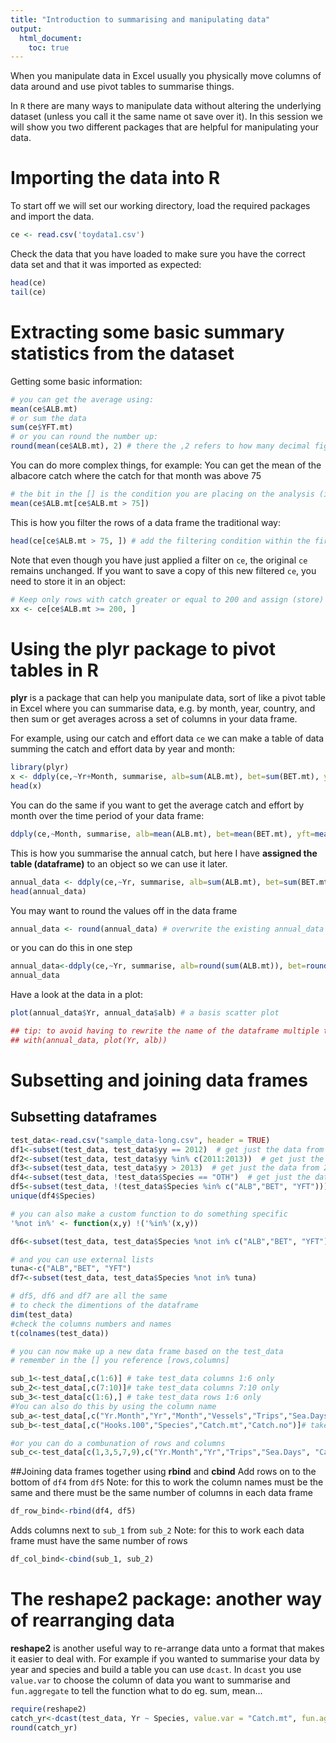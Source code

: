 ```yaml
---
title: "Introduction to summarising and manipulating data"
output: 
  html_document: 
    toc: true
---
```

When you manipulate data in Excel usually you physically move columns of data around and use pivot tables to summarise things. 

In `R` there are many ways to manipulate data without altering the underlying dataset (unless you call it the same name ot save over it). In this session we will show you two different packages that are helpful for manipulating your data. 

# Importing the data into R
To start off we will set our working directory, load the required packages and import the data.
```r
ce <- read.csv('toydata1.csv')
```

Check the data that you have loaded to make sure you have the correct data set and that it was imported as expected:
```r
head(ce)
tail(ce)
```

# Extracting some basic summary statistics from the dataset
Getting some basic information: 
```r
# you can get the average using:
mean(ce$ALB.mt)
# or sum the data
sum(ce$YFT.mt)
# or you can round the number up:
round(mean(ce$ALB.mt), 2) # there the ,2 refers to how many decimal figures you want behind the '.'
```
You can do more complex things, for example:
You can get the mean of the albacore catch where the catch for that month was above 75
```r
# the bit in the [] is the condition you are placing on the analysis (in this case everything above 75 tonnes)
mean(ce$ALB.mt[ce$ALB.mt > 75])  
```

This is how you filter the rows of a data frame the traditional way: 
```r
head(ce[ce$ALB.mt > 75, ]) # add the filtering condition within the first slot before the comma
```
Note that even though you have just applied a filter on `ce`, the original `ce` remains unchanged. If you want to save a copy of this new filtered `ce`, you need to store it in an object:
```r
# Keep only rows with catch greater or equal to 200 and assign (store) it to an object called xx
xx <- ce[ce$ALB.mt >= 200, ]
```

# Using the **plyr** package to pivot tables in R
**plyr** is a package that can help you manipulate data, sort of like a pivot table in Excel where you can summarise data, e.g. by month, year, country, and then sum or get averages across a set of columns in your data frame. 

For example, using our catch and effort data `ce` we can make a table of data summing the catch and effort data by year and month: 
```r
library(plyr)
x <- ddply(ce,~Yr+Month, summarise, alb=sum(ALB.mt), bet=sum(BET.mt), yft=sum(YFT.mt), hook=sum(Hooks.100))
head(x)
```

You can do the same if you want to get the average catch and effort by month over the time period of your data frame:
```r
ddply(ce,~Month, summarise, alb=mean(ALB.mt), bet=mean(BET.mt), yft=mean(YFT.mt), hook=mean(Hooks.100))
```

This is how you summarise the annual catch, but here I have **assigned the table (dataframe)** to an object so we can use it later.
```r
annual_data <- ddply(ce,~Yr, summarise, alb=sum(ALB.mt), bet=sum(BET.mt), yft=sum(YFT.mt), hook=sum(Hooks.100))
head(annual_data)
```

You may want to round the values off in the data frame
```r
annual_data <- round(annual_data) # overwrite the existing annual_data with the rounded off version
```

or you can do this in one step

```r
annual_data<-ddply(ce,~Yr, summarise, alb=round(sum(ALB.mt)), bet=round(sum(BET.mt)), yft=round(sum(YFT.mt)), hook=sum(Hooks.100))
annual_data
```

Have a look at the data in a plot:

```r
plot(annual_data$Yr, annual_data$alb) # a basis scatter plot

## tip: to avoid having to rewrite the name of the dataframe multiple times, use the with() function before calling the plot, e.g.: 
## with(annual_data, plot(Yr, alb))
```

# Subsetting and joining data frames
## Subsetting dataframes
```r
test_data<-read.csv("sample_data-long.csv", header = TRUE)
df1<-subset(test_data, test_data$yy == 2012)  # get just the data from 2012
df2<-subset(test_data, test_data$yy %in% c(2011:2013))  # get just the data from 2011-2013
df3<-subset(test_data, test_data$yy > 2013)  # get just the data from 2014 and up
df4<-subset(test_data, !test_data$Species == "OTH")  # get just the data from 2014 and up
df5<-subset(test_data, !(test_data$Species %in% c("ALB","BET", "YFT")))  #check the data
unique(df4$Species)

# you can also make a custom function to do something specific
'%not in%' <- function(x,y) !('%in%'(x,y))

df6<-subset(test_data, test_data$Species %not in% c("ALB","BET", "YFT")) 

# and you can use external lists
tuna<-c("ALB","BET", "YFT")
df7<-subset(test_data, test_data$Species %not in% tuna) 

# df5, df6 and df7 are all the same 
# to check the dimentions of the dataframe
dim(test_data)
#check the columns numbers and names 
t(colnames(test_data))

# you can now make up a new data frame based on the test_data
# remember in the [] you reference [rows,columns]

sub_1<-test_data[,c(1:6)] # take test_data columns 1:6 only
sub_2<-test_data[,c(7:10)]# take test_data columns 7:10 only
sub_3<-test_data[c(1:6),] # take test_data rows 1:6 only
#You can also do this by using the column name
sub_a<-test_data[,c("Yr.Month","Yr","Month","Vessels","Trips","Sea.Days")]# take test_data columns 1:6 only
sub_b<-test_data[,c("Hooks.100","Species","Catch.mt","Catch.no")]# take test_data columns 7:10 only

#or you can do a combunation of rows and columns
sub_c<-test_data[c(1,3,5,7,9),c("Yr.Month","Yr","Trips","Sea.Days", "Catch.mt")]

```

##Joining data frames together using **rbind** and **cbind** 
Add rows on to the bottom of `df4` from `df5`
Note:  for this to work the column names must be the same and there must be the same number of columns in each data frame
```r
df_row_bind<-rbind(df4, df5) 
```

Adds columns next to `sub_1` from `sub_2`
Note: for this to work each data frame must have the same number of rows 
```r
df_col_bind<-cbind(sub_1, sub_2) 
```

# The **reshape2** package: another way of rearranging data
**reshape2** is another useful way to re-arrange data unto a format that makes it easier to deal with. For example if you wanted to summarise your data by year and species and build a table you can use `dcast`. In `dcast` you use `value.var` to choose the column of data you want to summarise and `fun.aggregate` to tell the function what to do eg. sum, mean...
```r
require(reshape2)
catch_yr<-dcast(test_data, Yr ~ Species, value.var = "Catch.mt", fun.aggregate = sum )
round(catch_yr)
```


